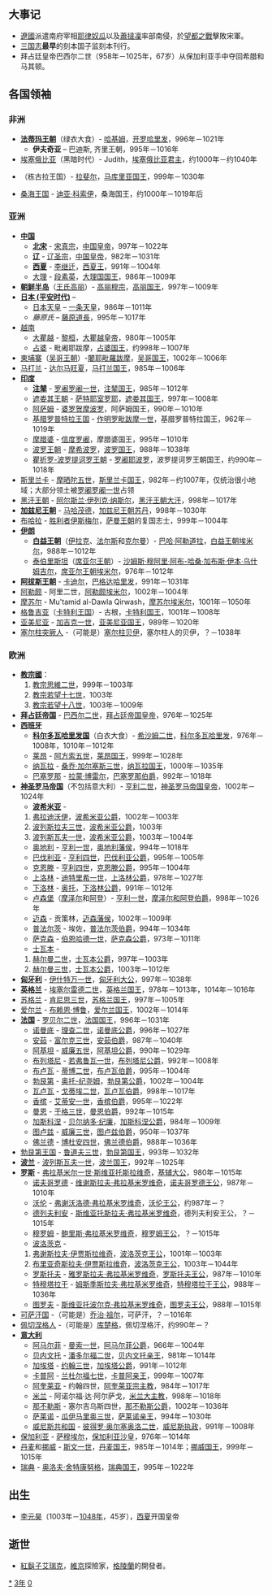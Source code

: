 {{yearTOC|1003|契丹'''[[統和|統和]]二十一年'''；北宋'''[[咸平|咸平]]六年'''；大理'''[[明治_(大理)|明治]]七年'''；越南'''[[應天_(黎桓)|應天]]十年'''；日本'''[[長保|長保]]五年'''}}

== 大事记 ==
*[[遼國|遼國]]派遣南府宰相[[耶律奴瓜|耶律奴瓜]]以及[[蕭撻凜|蕭撻凜]]率部南侵，於[[望都之戰|望都之戰]]擊敗宋軍。
*[[三国志|三国志]]'''最早'''的刻本国子监刻本刊行。
*拜占廷皇帝巴西尔二世（958年－1025年，67岁）从保加利亚手中夺回希腊和马其顿。

== 各国领袖 ==
=== 非洲 ===
*'''[[法蒂玛王朝|法蒂玛王朝]]'''（绿衣大食）- [[哈基姆·比阿穆爾·阿拉|哈基姆]]，[[法蒂玛王朝|开罗哈里发]]，996年－1021年
**'''伊夫奇亚''' – 巴迪斯, 齐里王朝，995年－1016年
*[[埃塞俄比亚|埃塞俄比亚]]（黑暗时代）- Judith，[[埃塞俄比亚领袖列表|埃塞俄比亚君主]]，约1000年－约1040年
*{{link-en|马库里亚|Kingdom of Makuria}}（栋古拉王国）- [[拉斐尔_(马库里亚)|拉斐尔]]，[[马库里亚君主列表|马库里亚国王]]，999年－1030年
*[[桑海帝国|桑海王国]] - [[迪亚·科索伊|迪亚·科索伊]]，桑海国王，约1000年－1019年后

=== 亚洲 ===
*'''[[中国|中国]]'''
**'''[[北宋|北宋]]''' - [[宋真宗|宋真宗]]，[[宋朝君主列表|中国皇帝]]，997年－1022年
**'''[[辽朝|辽]]''' - [[辽圣宗|辽圣宗]]，[[辽朝君主列表|中国皇帝]]，982年－1031年
**'''[[西夏|西夏]]''' - [[李继迁|李继迁]]，[[西夏|西夏王]]，991年－1004年
**[[大理国|大理]] - [[段素英|段素英]]，[[大理国|大理国国王]]，986年－1009年
*'''[[朝鲜半岛|朝鲜半岛]]'''（[[高麗|王氏高丽]]）- [[高丽穆宗|高丽穆宗]]，[[高麗|高丽国王]]，997年－1009年
*'''[[平安时代|日本 (平安时代)]]''' –
**[[日本天皇列表|日本天皇]] – [[一條天皇|一条天皇]]，986年－1011年
**''藤原氏'' – [[藤原道長|藤原道長]]，995年－1017年
*[[越南|越南]]
**[[前黎朝|大瞿越]] - [[黎桓|黎桓]]，[[越南君主列表|大瞿越皇帝]]，980年－1005年
**[[占城|占婆]] - 毗阇耶跋摩，[[占婆君主列表|占婆国王]]，约998年－1007年
*[[柬埔寨|柬埔寨]]（[[高棉帝国|吴哥王朝]]）-[[闍耶毗羅跋摩|闍耶毗羅跋摩]]，[[柬埔寨君主列表|吴哥国王]]，1002年－1006年
*[[马打兰王国|马打兰]] - [[达尔马旺夏|达尔马旺夏]]，[[马打兰王国君主列表|马打兰国王]]，985年－1006年
*'''[[印度|印度]]'''
**'''[[注辇|注辇]]''' - [[罗阇罗阇一世|罗阇罗阇一世]]，[[朱罗君主列表|注辇国王]]，985年－1012年
**[[遮娄其王朝|遮娄其王朝]] - [[萨特耶室罗耶|萨特耶室罗耶]]，[[遮娄其王朝|遮娄其国王]]，997年－1008年
**[[阿萨姆邦|阿萨姆]] - [[婆罗贺摩波罗|婆罗贺摩波罗]]，阿萨姆国王，990年－1010年
**[[基腊罗普特拉王国|基腊罗普特拉王国]] - [[作明罗毗跋摩一世|作明罗毗跋摩一世]]，基腊罗普特拉国王，962年－1019年
**[[摩腊婆|摩腊婆]] - [[信度罗阇|信度罗阇]]，摩腊婆国王，995年－1010年
**[[波罗王朝|波罗王朝]] - [[摩希波罗|摩希波罗]]，[[波罗王朝|波罗国王]]，988年－1038年
**[[瞿折罗-波罗提诃罗王朝|瞿折罗-波罗提诃罗王朝]] - [[罗阇耶波罗|罗阇耶波罗]]，波罗提诃罗王朝国王，约990年－1018年
*[[斯里蘭卡|斯里兰卡]] - [[摩晒陀五世|摩晒陀五世]]，[[斯里兰卡君主列表|斯里兰卡国王]]，982年－约1007年，仅统治很小地域；大部分领土被[[罗阇罗阇一世|罗阇罗阇一世]]占领
*[[黑汗|黑汗王朝]] - [[阿尔斯兰·伊列克·纳斯尔|阿尔斯兰·伊列克·纳斯尔]]，[[黑汗|黑汗王朝大汗]]，998年－1017年
*'''[[加兹尼王朝|加兹尼王朝]]''' - [[加兹尼的马哈茂德|马哈茂德]]，[[加兹尼王朝|加兹尼王朝苏丹]]，998年－1030年
*[[布哈拉|布哈拉]] - [[胜利者伊斯梅尔|胜利者伊斯梅尔]]，[[萨曼王朝|萨曼王朝]]的复国志士，999年－1004年
*'''[[伊朗|伊朗]]'''
**'''[[白益王朝|白益王朝]]'''（[[伊拉克|伊拉克]]、[[法爾斯省|法尔斯]]和[[克爾曼省|克尔曼]]）- [[巴哈·阿勒道拉|巴哈·阿勒道拉]]，[[白益王朝|白益王朝埃米尔]]，988年－1012年
**[[马赞德兰省|泰伯里斯坦]]（[[席亚尔王朝|席亚尔王朝]]）- [[沙姆斯·穆阿里·阿布-哈桑·加布斯·伊本·乌什姆吉尔|沙姆斯·穆阿里·阿布-哈桑·加布斯·伊本·乌什姆吉尔]]，[[席亚尔王朝|席亚尔王朝埃米尔]]，976年－1012年
*'''[[阿拔斯王朝|阿拔斯王朝]]''' - [[卡迪尔|卡迪尔]]，[[哈里发列表|巴格达哈里发]]，991年－1031年
*[[阿勒颇|阿勒颇]] - 阿里二世，[[哈姆丹王朝|阿勒颇埃米尔]]，1002年－1004年
*[[摩苏尔|摩苏尔]] - Mu'tamid al-Dawla Qirwash，[[摩苏尔埃米尔|摩苏尔埃米尔]]，1001年－1050年
*[[格鲁吉亚|格鲁吉亚]]（[[卡特利王国|卡特利王国]]）- 古根，[[格鲁吉亚君主列表|卡特利国王]]，1001年－1008年
*[[亞美尼亞|亚美尼亚]] - [[加吉克一世|加吉克一世]]，[[亚美尼亚君主列表|亚美尼亚国王]]，989年－1020年
*[[塞尔柱突厥人|塞尔柱突厥人]] -（可能是）[[塞尔柱贝伊|塞尔柱贝伊]]，塞尔柱人的贝伊，？－1038年

=== 欧洲 ===
*'''[[教宗國|教宗國]]'''：
*#[[教宗思維二世|教宗思維二世]]，999年－1003年
*#[[教宗若望十七世|教宗若望十七世]]，1003年
*#[[教宗若望十八世|教宗若望十八世]]，1003年－1009年
*'''[[拜占庭帝国|拜占廷帝国]]''' - [[巴西尔二世|巴西尔二世]]，[[拜占庭皇帝列表|拜占廷帝国皇帝]]，976年－1025年
*'''[[西班牙|西班牙]]'''
**'''[[科尔多瓦哈里发国|科尔多瓦哈里发国]]'''（白衣大食）- [[希沙姆二世|希沙姆二世]]，[[科尔多瓦统治者列表|科尔多瓦哈里发]]，976年－1008年，1010年－1012年
**[[莱昂|莱昂]] - [[阿方索五世_(莱昂)|阿方索五世]]，[[莱昂君主列表|莱昂国王]]，999年－1028年
**[[納瓦拉|纳瓦拉]] - [[桑乔三世_(纳瓦拉)|桑乔·加尔塞斯三世]]，[[纳瓦拉君主列表|纳瓦拉国王]]，1000年－1035年
**[[巴塞罗那|巴塞罗那]] - [[拉蒙·博雷尔|拉蒙·博雷尔]]，[[巴塞罗那伯爵|巴塞罗那伯爵]]，992年－1018年
*'''[[神圣罗马帝国|神圣罗马帝国]]'''（不包括意大利）- [[亨利二世_(神圣罗马帝国)|亨利二世]]，[[神圣罗马帝国皇帝|神圣罗马帝国皇帝]]，1002年－1024年
**'''[[波希米亚|波希米亚]]''' - 
*#[[弗拉迪沃伊|弗拉迪沃伊]]，[[捷克君主列表|波希米亚公爵]]，1002年－1003年
*#[[波列斯拉夫三世|波列斯拉夫三世]]，[[捷克君主列表|波希米亚公爵]]，1003年 
*#[[波列斯瓦夫一世|波列斯瓦夫一世]]，[[捷克君主列表|波希米亚公爵]]，1003年－1004年 
**[[奥地利|奥地利]] - [[亨利一世_(奥地利)|亨利一世]]，[[奥地利统治者列表|奥地利藩侯]]，994年－1018年
**[[巴伐利亚|巴伐利亚]] - [[亨利二世_(神圣罗马帝国)|亨利四世]]，[[巴伐利亚公爵|巴伐利亚公爵]]，995年－1005年
**[[克恩顿州|克恩滕]] - [[亨利二世_(神圣罗马帝国)|亨利四世]]，[[克恩滕公爵|克恩滕公爵]]，995年－1004年
**[[上洛林|上洛林]] - [[迪特里希一世_(上洛林)|迪特里希一世]]，[[上洛林公爵|上洛林公爵]]，978年－1027年
**[[下洛林|下洛林]] - [[奥托_(下洛林)|奥托]]，[[下洛林公爵|下洛林公爵]]，991年－1012年
**[[卢森堡|卢森堡]]（[[摩泽尔省|摩泽尔]]和[[阿登|阿登]]）- [[亨利五世_(巴伐利亚)|亨利一世]]，[[卢森堡统治者列表|摩泽尔和阿登伯爵]]，998年－1026年 
**[[迈森|迈森]] - 贡策林，[[迈森藩侯|迈森藩侯]]，1002年－1009年
**[[普法尔茨|普法尔茨]] - 埃佐，[[普法尔茨|普法尔茨伯爵]]，994年－1034年
**[[萨克森|萨克森]] - [[伯恩哈德一世_(萨克森)|伯恩哈德一世]]，[[萨克森公爵|萨克森公爵]]，973年－1011年
**[[士瓦本|士瓦本]] - 
*#[[赫尔曼二世_(士瓦本)|赫尔曼二世]]，[[士瓦本公爵|士瓦本公爵]]，997年－1003年
*#[[赫尔曼三世_(士瓦本)|赫尔曼三世]]，[[士瓦本公爵|士瓦本公爵]]，1003年－1012年
*'''[[匈牙利|匈牙利]]''' - [[伊什特万一世|伊什特万一世]]，[[匈牙利君主列表|匈牙利大公]]，997年－1038年
*'''[[英格兰|英格兰]]''' - [[埃塞尔雷德二世|埃塞尔雷德二世]]，[[英國君主列表|英格兰国王]]，978年－1013年，1014年－1016年
*[[蘇格蘭|苏格兰]] - [[肯尼思三世|肯尼思三世]]，[[苏格兰君主列表|苏格兰国王]]，997年－1005年
*[[爱尔兰|爱尔兰]] - [[布赖恩·博鲁|布赖恩·博鲁]]，[[爱尔兰君主列表|爱尔兰国王]]，1002年－1014年
*'''[[法国|法国]]''' - [[罗贝尔二世_(法兰西)|罗贝尔二世]]，[[法国君主列表|法国国王]]，996年－1031年
**[[諾曼第|诺曼底]] - [[理查二世_(诺曼底)|理查二世]]，[[诺曼底公爵|诺曼底公爵]]，996年－1027年
**[[安茹|安茹]] - [[富尔克三世|富尔克三世]]，[[安茹伯爵|安茹伯爵]]，987年－1040年
**[[阿基坦|阿基坦]] - [[威廉五世_(阿基坦)|威廉五世]]，[[阿基坦公爵|阿基坦公爵]]，990年－1029年
**[[布列塔尼|布列塔尼]] - [[若弗鲁瓦一世_(布列塔尼)|若弗鲁瓦一世]]，[[布列塔尼公爵|布列塔尼公爵]]，992年－1008年
**[[布卢瓦|布卢瓦]] - [[蒂博二世_(布卢瓦)|蒂博二世]]，[[布卢瓦伯爵|布卢瓦伯爵]]，995年－1004年
**[[勃艮第|勃艮第]] - [[奥托-纪尧姆_(勃艮第公爵)|奥托-纪尧姆]]，[[勃艮第统治者列表|勃艮第公爵]]，1002年－1004年
**[[瓦卢瓦|瓦卢瓦]] - [[戈蒂埃二世|戈蒂埃二世]]，[[瓦卢瓦领主列表|瓦卢瓦伯爵]]，998年－1017年 
**[[香槟_(行省)|香槟]] - [[艾蒂安一世_(特鲁瓦)|艾蒂安一世]]，[[香槟伯爵|香槟伯爵]]，995年－1022年
**[[曼恩|曼恩]] - [[于格三世_(曼恩)|于格三世]]，[[曼恩伯爵|曼恩伯爵]]，992年－1015年
**[[加斯科涅|加斯科涅]] - [[贝尔纳多·纪廉|贝尔纳多·纪廉]]，[[加斯科涅公爵|加斯科涅公爵]]，984年－1009年
**[[圖盧茲|图卢兹]] - [[威廉三世_(图卢兹)|威廉三世]]，[[图卢兹伯爵|图卢兹伯爵]]，950年－1037年
**[[佛拉芒|佛兰德]] - [[博杜安四世_(佛兰德)|博杜安四世]]，[[佛兰德伯爵|佛兰德伯爵]]，988年－1036年
*[[勃艮第王国|勃艮第王国]] - [[鲁道夫三世_(勃艮第)|鲁道夫三世]]，[[勃艮第王国|勃艮第国王]]，993年－1032年
*'''[[波兰|波兰]]''' - [[波列斯瓦夫一世|波列斯瓦夫一世]]，[[波兰君主列表|波兰国王]]，992年－1025年
*'''[[基辅罗斯|罗斯]]''' - [[弗拉基米尔一世·斯维亚托斯拉维奇|弗拉基米尔一世·斯维亚托斯拉维奇]]，[[基辅大公|基辅大公]]，980年－1015年
**[[大诺夫哥罗德|诺夫哥罗德]] - [[维谢斯拉夫·弗拉基米罗维奇|维谢斯拉夫·弗拉基米罗维奇]]，[[诺夫哥罗德统治者列表|诺夫哥罗德王公]]，987年－1010年
**[[弗拉基米尔-沃伦斯基|沃伦]] - [[弗谢沃洛德·弗拉基米罗维奇|弗谢沃洛德·弗拉基米罗维奇]]，[[弗拉基米尔-沃伦斯基统治者列表|沃伦王公]]，约987年－？
**[[德列夫利安|德列夫利安]] - [[斯维亚托斯拉夫·弗拉基米罗维奇_(德列夫利安)|斯维亚托斯拉夫·弗拉基米罗维奇]]，德列夫利安王公，？－1015年
**[[穆罗姆|穆罗姆]] - [[鲍里斯和格列布|鲍里斯·弗拉基米罗维奇]]，[[穆罗姆统治者列表|穆罗姆王公]]，？－1015年
**[[波洛茨克|波洛茨克]] - 
*#[[弗谢斯拉夫·伊贾斯拉维奇|弗谢斯拉夫·伊贾斯拉维奇]]，[[波洛茨克统治者列表|波洛茨克王公]]，1001年－1003年
*#[[布里亚奇斯拉夫·伊贾斯拉维奇|布里亚奇斯拉夫·伊贾斯拉维奇]]，[[波洛茨克统治者列表|波洛茨克王公]]，1003年－1044年
**[[罗斯托夫|罗斯托夫]] - [[雅罗斯拉夫_(智者)|雅罗斯拉夫·弗拉基米罗维奇]]，[[罗斯托夫统治者列表|罗斯托夫王公]]，987年－1010年
**[[特穆塔拉干|特穆塔拉干]] - [[姆斯季斯拉夫·弗拉基米罗维奇_(切尔尼戈夫)|姆斯季斯拉夫·弗拉基米罗维奇]]，[[特穆塔拉干统治者列表|特穆塔拉干王公]]，988年－1036年
**[[图罗夫|图罗夫]] - [[斯维亚托波尔克_(恶棍)|斯维亚托波尔克·弗拉基米罗维奇]]，[[图罗夫统治者列表|图罗夫王公]]，988年－1015年
*[[可萨人|可萨汗国]] -（可能是）[[乔治·祖尔|乔治·祖尔]]，可萨汗，？－1016年
*[[佩切涅格人|佩切涅格人]] -（可能是）[[库楚格|库楚格]]，佩切涅格汗，约990年－？
*'''[[意大利|意大利]]'''
**[[阿马尔菲|阿马尔菲]] - [[曼索一世|曼索一世]]，[[阿马尔菲公爵|阿马尔菲公爵]]，966年－1004年
**[[贝内文托|贝内文托]] - [[潘多尔福二世|潘多尔福二世]]，[[贝内文托亲王|贝内文托亲王]]，981年－1014年
**[[加埃塔|加埃塔]] - [[约翰三世_(加埃塔)|约翰三世]]，[[加埃塔公爵|加埃塔公爵]]，991年－1012年
**[[卡普阿|卡普阿]] - [[兰杜尔福七世|兰杜尔福七世]]，[[卡普阿亲王|卡普阿亲王]]，999年－1007年
**[[阿奎莱亚|阿奎莱亚]] - 约翰四世，[[阿奎莱亚宗主教|阿奎莱亚宗主教]]，984年－1017年
**[[米蘭|米兰]] - 阿诺尔福·达·阿尔萨戈，[[米兰大主教|米兰大主教]]，998年－1018年
**[[那不勒斯|那不勒斯]] - 塞尔吉乌斯四世，[[西西里和那不勒斯君主列表|那不勒斯公爵]]，1002年－1036年
**[[萨莱诺|萨莱诺]] - [[瓜伊马里奥三世|瓜伊马里奥三世]]，[[萨莱诺亲王|萨莱诺亲王]]，994年－1030年
**[[威尼斯共和国|威尼斯共和国]] - [[彼得罗·奥尔塞奥洛二世|彼得罗·奥尔塞奥洛二世]]，[[威尼斯执政|威尼斯执政]]，991年－1008年
*[[保加利亚第一帝国|保加利亚]] - [[萨穆埃尔_(保加利亚)|萨穆埃尔]]，[[保加利亚君主列表|保加利亚沙皇]]，976年－1014年
*[[丹麦|丹麦]]和[[挪威|挪威]] - [[斯文一世|斯文一世]]，[[丹麦君主列表|丹麦国王]]，985年－1014年；[[挪威君主列表|挪威国王]]，999年－1015年
*[[瑞典|瑞典]] - [[奥洛夫·舍特康努格|奥洛夫·舍特康努格]]，[[瑞典君主列表|瑞典国王]]，995年－1022年

== 出生 ==
*[[李元昊|李元昊]]（1003年－[[1048年|1048年]]，45岁），[[西夏|西夏]]开国皇帝

== 逝世 ==
{{Wikisource year mention}}
*[[紅鬍子艾瑞克|紅鬍子艾瑞克]]，[[維京|維京]]探險家，[[格陵蘭|格陵蘭]]的開發者。

[[Category:1003年|*]]
[[Category:1000年代|3年]]
[[Category:11世纪各年|0]]
